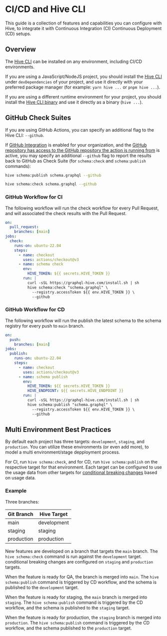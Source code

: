 # CI/CD and Hive CLI

This guide is a collection of features and capabilities you can configure with Hive, to integrate it
with Continuous Integration (CI) Continuous Deployment (CD) setups.

## Overview

The [Hive CLI](/docs/api-reference/cli) can be installed on any environment, including CI/CD
environments.

If you are using a JavaScript/NodeJS project, you should install the
[Hive CLI](/docs/api-reference/cli#nodejs) under `devDependencies` of your project, and use it
directly with your preferred package manager (for example: `yarn hive ...` or `pnpm hive ...`).

If you are using a different runtime environment for your project, you should install the
[Hive CLI binary](/docs/api-reference/cli#binary) and use it directly as a binary (`hive ...`).

## GitHub Check Suites

If you are using GitHub Actions, you can specify an additional flag to the Hive CLI: `--github`.

If [GitHub Integration](/docs/management/organizations#github) is enabled for your organization, and
the
[GitHub repository has access to the GitHub repository the action is running from](/docs/management/projects#github-repository)
is active, you may specify an additional `--github` flag to report the results back to GitHub as
Check Suite (for `schema:check` and `schema:publish` commands):

```bash
hive schema:publish schema.graphql --github
```

```bash
hive schema:check schema.graphql --github
```

### GitHub Workflow for CI

The following workflow will run the check workflow for every Pull Request, and will associated the
check results with the Pull Request.

```yaml filename=".github/workflows/ci.yml"
on:
  pull_request:
    branches: [main]
jobs:
  check:
    runs-on: ubuntu-22.04
    steps:
      - name: checkout
        uses: actions/checkout@v3
      - name: schema check
        env:
          HIVE_TOKEN: ${{ secrets.HIVE_TOKEN }}
        run: |
          curl -sSL https://graphql-hive.com/install.sh | sh
          hive schema:check "schema.graphql" \
            --registry.accessToken ${{ env.HIVE_TOKEN }} \
            --github
```

### GitHub Workflow for CD

The following workflow will run the publish the latest schema to the schema registry for every push
to `main` branch.

```yaml filename=".github/workflows/cd.yml"
on:
  push:
    branches: [main]
jobs:
  publish:
    runs-on: ubuntu-22.04
    steps:
      - name: checkout
        uses: actions/checkout@v3
      - name: schema publish
        env:
          HIVE_TOKEN: ${{ secrets.HIVE_TOKEN }}
          HIVE_ENDPOINT: ${{ secrets.HIVE_ENDPOINT }}
        run: |
          curl -sSL https://graphql-hive.com/install.sh | sh
          hive schema:publish "schema.graphql" \
            --registry.accessToken ${{ env.HIVE_TOKEN }} \
            --github
```

## Multi Environment Best Practices

By default each project has three targets: `development`, `staging`, and `production`. You can
utilize these environments (or even add more), to model a multi environment/stage depployment
process.

For CI, run `hive schema:check`, and for CD, run `hive schema:publish` on the respective target for
that environment. Each target can be configured to use the usage data from other targets for
[conditional breaking changes](/docs/management/targets#conditional-breaking-changes) based on usage
data.

### Example

Three branches:

| Git Branch | Hive Target |
| ---------- | ----------- |
| main       | development |
| staging    | staging     |
| production | production  |

New features are developed on a branch that targets the `main` branch. The `hive schema:check`
command is run against the `development` target. conditional breaking changes are configured on
`staging` and `production` targets.

When the feature is ready for QA, the branch is merged into `main`. The `hive schema:publish`
command is triggered by CD workflow, and the schema is published to the `development` target.

When the feature is ready for staging, the `main` branch is merged into `staging`. The
`hive schema:publish` command is triggered by the CD workflow, and the schema is published to the
`staging` target.

When the feature is ready for production, the `staging` branch is merged into `production`. The
`hive schema:publish` command is triggered by the CD workflow, and the schema published to the
`production` target.
